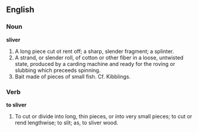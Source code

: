 ==English==

===Noun===

'''sliver'''

#A long piece cut ot rent off; a sharp, slender fragment; a splinter.
#A strand, or slender roll, of cotton or other fiber in a loose, untwisted state, produced by a carding machine and ready for the roving or slubbing which preceeds spinning.
#Bait made of pieces of small fish.  Cf. Kibblings.

===Verb===

'''to sliver'''

#To cut or divide into long, thin pieces, or into very small pieces; to cut or rend lengthwise; to slit; as, to sliver wood.